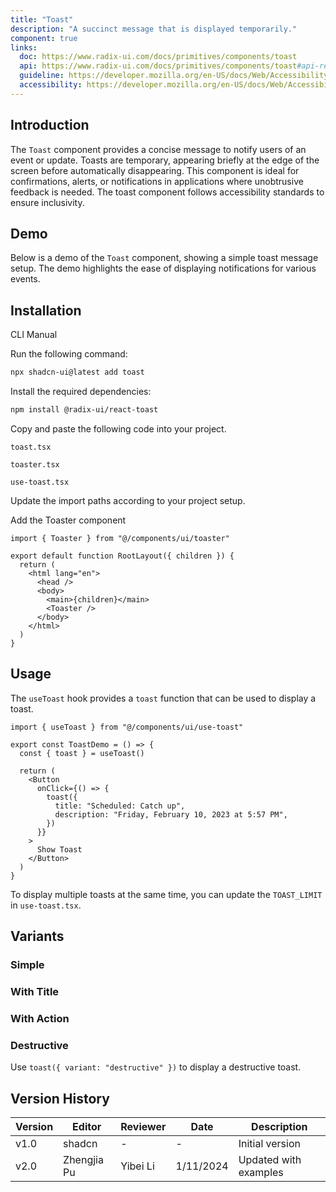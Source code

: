 ```yaml
---
title: "Toast"
description: "A succinct message that is displayed temporarily."
component: true
links:
  doc: https://www.radix-ui.com/docs/primitives/components/toast
  api: https://www.radix-ui.com/docs/primitives/components/toast#api-reference
  guideline: https://developer.mozilla.org/en-US/docs/Web/Accessibility/ARIA/Roles/Alert_Role
  accessibility: https://developer.mozilla.org/en-US/docs/Web/Accessibility/ARIA/Roles/Alert_Role
---
```


## Introduction

The `Toast` component provides a concise message to notify users of an event or update. Toasts are temporary, appearing briefly at the edge of the screen before automatically disappearing. This component is ideal for confirmations, alerts, or notifications in applications where unobtrusive feedback is needed. The toast component follows accessibility standards to ensure inclusivity.

## Demo

Below is a demo of the `Toast` component, showing a simple toast message setup. The demo highlights the ease of displaying notifications for various events.

<ComponentPreview
  name="toast-demo"
  title="Basic Toast"
  description="A toast component displaying a simple message."
/>

## Installation

<Tabs defaultValue="cli">

<TabsList>
  <TabsTrigger value="cli">CLI</TabsTrigger>
  <TabsTrigger value="manual">Manual</TabsTrigger>
</TabsList>

<TabsContent value="cli">

<Steps>

<Step>Run the following command:</Step>

```bash
npx shadcn-ui@latest add toast
```

</Steps>

</TabsContent>

<TabsContent value="manual">

<Steps>

<Step>Install the required dependencies:</Step>

```bash
npm install @radix-ui/react-toast
```

<Step>Copy and paste the following code into your project.</Step>

`toast.tsx`

<ComponentSource name="toast" />

`toaster.tsx`

<ComponentSource name="toast" fileName="toaster" />

`use-toast.tsx`

<ComponentSource name="toast" fileName="use-toast" />

<Step>Update the import paths according to your project setup.</Step>

<Step>Add the Toaster component</Step>

```tsx title="app/layout.tsx" {1,9}
import { Toaster } from "@/components/ui/toaster"

export default function RootLayout({ children }) {
  return (
    <html lang="en">
      <head />
      <body>
        <main>{children}</main>
        <Toaster />
      </body>
    </html>
  )
}
```

</Steps>

</TabsContent>

</Tabs>

## Usage

The `useToast` hook provides a `toast` function that can be used to display a toast.

```tsx
import { useToast } from "@/components/ui/use-toast"
```

```tsx {2,7-10}
export const ToastDemo = () => {
  const { toast } = useToast()

  return (
    <Button
      onClick={() => {
        toast({
          title: "Scheduled: Catch up",
          description: "Friday, February 10, 2023 at 5:57 PM",
        })
      }}
    >
      Show Toast
    </Button>
  )
}
```

<Callout>

To display multiple toasts at the same time, you can update the `TOAST_LIMIT` in `use-toast.tsx`.

</Callout>

## Variants

### Simple

<ComponentPreview
  name="toast-simple"
  title="Simple Toast"
  description="A basic toast without a title."
/>

### With Title

<ComponentPreview
  name="toast-with-title"
  title="Toast with Title"
  description="A toast that includes a title for added context."
/>

### With Action

<ComponentPreview
  name="toast-with-action"
  title="Toast with Action"
  description="A toast that includes an action button for user interaction."
/>

### Destructive

Use `toast({ variant: "destructive" })` to display a destructive toast.

<ComponentPreview
  name="toast-destructive"
  title="Destructive Toast"
  description="A toast for critical or destructive actions, like deleting data."
/>

## Version History

| Version | Editor      | Reviewer | Date      | Description           |
| ------- | ----------- | -------- | --------- | --------------------- |
| v1.0    | shadcn      | -        | -         | Initial version       |
| v2.0    | Zhengjia Pu | Yibei Li | 1/11/2024 | Updated with examples |
